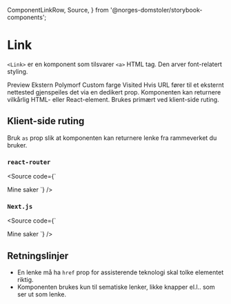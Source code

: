   ComponentLinkRow,
  Source,
} from '@norges-domstoler/storybook-components';

<Meta of={LinkStories} />

# Link

<ComponentLinkRow
  docsHref="https://design.domstol.no/987b33f71/p/3718e2-typography"
  figmaHref="https://www.figma.com/file/ewqSDmkgqDQ5PyOsRp4V5b/DDS-Komponenter?type=design&node-id=9982-211814&mode=design&t=XBHlNDhFak7JkOlt-4"
  githubHref="https://github.com/domstolene/designsystem/tree/main/packages/components/src/components/Typography/Link"
  storybookHref="https://domstolene.github.io/designsystem/?path=/story/dds-components-components-typography-link--default"
/>

`<Link>` er en komponent som tilsvarer `<a>` HTML tag. Den arver font-relatert styling.

<Tabs>
  <TabList>
    <Tab>Preview</Tab>
    <Tab>Ekstern</Tab>
    <Tab>Polymorf</Tab>
    <Tab>Custom farge</Tab>
    <Tab>Visited</Tab>
  </TabList>
  <TabPanels>
    <TabPanel>
      <Canvas of={LinkStories.Preview} />
      <Controls of={LinkStories.Preview} />
    </TabPanel>
    <TabPanel>
      Hvis URL fører til et eksternt nettested gjenspeiles det via en dedikert
      prop.
      <Canvas of={LinkStories.External} />
    </TabPanel>
    <TabPanel>
      Komponenten kan returnere vilkårlig HTML- eller React-element. Brukes
      primært ved klient-side ruting.
      <Canvas of={LinkStories.As} />
    </TabPanel>
    <TabPanel>
      <Canvas of={LinkStories.CustomColor} />
    </TabPanel>
    <TabPanel>
      <Canvas of={LinkStories.Visited} />
    </TabPanel>
  </TabPanels>
</Tabs>

## Klient-side ruting

Bruk `as` prop slik at komponenten kan returnere lenke fra rammeverket du bruker.

### `react-router`

<Source code={`

<Link as={RRLink} to="/saker">
  Mine saker
</Link>
`} />

### `Next.js`

<Source code={`

<Link as={NextLink} href="/saker">
  Mine saker
</Link>
`} />

## Retningslinjer

- En lenke må ha `href` prop for assisterende teknologi skal tolke elementet riktig.
- Komponenten brukes kun til sematiske lenker, likke knapper el.l.. som ser ut som lenke.
